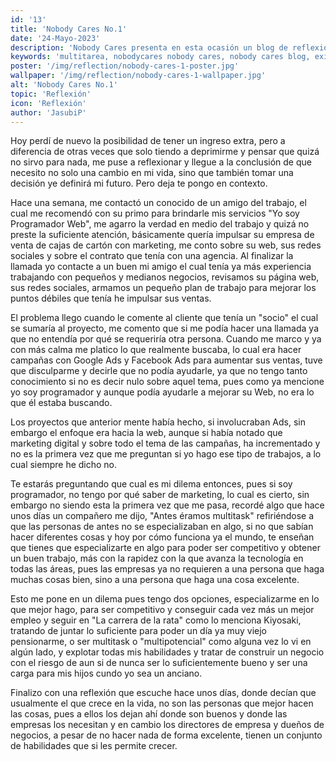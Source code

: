 ```yaml
---
id: '13'
title: 'Nobody Cares No.1'
date: '24-Mayo-2023'
description: 'Nobody Cares presenta en esta ocasión un blog de reflexión donde nuestro autor nos comparte una experiencia que lo obligara a decidir entre especializarse en su rama laboral o ser multitarea para alcanzar el éxito profesional.'
keywords: 'multitarea, nobodycares nobody cares, nobody cares blog, exito profecional, blog personal, blog de reflexion, opinion personal, articulo de reflexion, articulos, editorial, news, unaopinionmas, una opinion mas, unaopinionmas.vercel.app, nobodycares.com'
poster: '/img/reflection/nobody-cares-1-poster.jpg'
wallpaper: '/img/reflection/nobody-cares-1-wallpaper.jpg'
alt: 'Nobody Cares No.1'
topic: 'Reflexión'
icon: 'Reflexión'
author: 'JasubiP'
---
```


Hoy perdí de nuevo la posibilidad de tener un ingreso extra, pero a diferencia de otras veces que solo tiendo a deprimirme y pensar que quizá no sirvo para nada, me puse a reflexionar y llegue a la conclusión de que necesito no solo una cambio en mi vida, sino que también tomar una decisión ye definirá mi futuro. Pero deja te pongo en contexto. 

Hace una semana, me contactó un conocido de un amigo del trabajo, el cual me recomendó con su primo para brindarle mis servicios "Yo soy Programador Web", me agarro la verdad en medio del trabajo y quizá no preste la suficiente atención, básicamente quería impulsar su empresa de venta de cajas de cartón con marketing,  me conto sobre su web, sus redes sociales y sobre el contrato que tenía con una agencia. Al finalizar la llamada yo contacte a un buen mi amigo el cual tenía ya más experiencia trabajando con pequeños y medianos negocios, revisamos su página web, sus redes sociales, armamos un pequeño plan de trabajo para mejorar los puntos débiles que tenía he impulsar sus ventas. 

El problema llego cuando le comente al cliente que tenía un "socio" el cual se sumaría al proyecto, me comento que si me podía hacer una llamada ya que no entendía por qué se requeriría otra persona. Cuando me marco y ya con más calma me platico lo que realmente buscaba, lo cual era hacer campañas con Google Ads y Facebook Ads para aumentar sus ventas, tuve que disculparme y decirle que no podía ayudarle, ya que no tengo tanto conocimiento si no es decir nulo sobre aquel tema, pues como ya mencione yo soy programador y aunque podía ayudarle a mejorar su Web, no era lo que él estaba buscando. 

Los proyectos que anterior mente había hecho, si involucraban Ads, sin embargo el enfoque era hacia la web, aunque si había notado que marketing digital y sobre todo el tema de las campañas, ha incrementado y no es la primera vez que me preguntan si yo hago ese tipo de trabajos, a lo cual siempre he dicho no. 

Te estarás preguntando que cual es mi dilema entonces, pues si soy programador, no tengo por qué saber de marketing, lo cual es cierto, sin embargo no siendo esta la primera vez que me pasa, recordé algo que hace unos días un compañero me dijo, "Antes éramos multitask" refiriéndose a que las personas de antes no se especializaban en algo, si no que sabían hacer diferentes cosas y hoy por cómo funciona ya el mundo, te enseñan que tienes que especializarte en algo para poder ser competitivo y obtener un buen trabajo, más con la rapidez con la que avanza la tecnología en todas las áreas, pues las empresas ya no requieren a una persona que haga muchas cosas bien, sino a una persona que haga una cosa excelente. 

Esto me pone en un dilema pues tengo dos opciones, especializarme en lo que mejor hago, para ser competitivo y conseguir cada vez más un mejor empleo y seguir en "La carrera de la rata" como lo menciona Kiyosaki, tratando de juntar lo suficiente para poder un día ya muy viejo pensionarme, o ser multitask o "multipotencial" como alguna vez lo vi en algún lado, y explotar todas mis habilidades y tratar de construir un negocio con el riesgo de aun si de nunca ser lo suficientemente bueno y ser una carga para mis hijos cundo yo sea un anciano. 

Finalizo con una reflexión que escuche hace unos días, donde decían que usualmente el que crece en la vida, no son las personas que mejor hacen las cosas, pues a ellos los dejan ahí donde son buenos y donde las empresas los necesitan y en cambio los directores de empresa y dueños de negocios, a pesar de no hacer nada de forma excelente, tienen un conjunto de habilidades que si les permite crecer. 